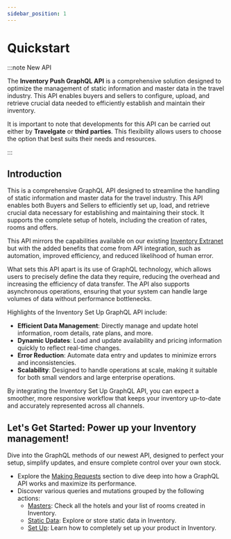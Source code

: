 ```yaml
---
sidebar_position: 1
---
```


# Quickstart

:::note New API

The **Inventory Push GraphQL API** is a comprehensive solution designed to optimize the management of static information and master data in the travel industry. This API enables buyers and sellers to configure, upload, and retrieve crucial data needed to efficiently establish and maintain their inventory.

It is important to note that developments for this API can be carried out either by **Travelgate** or **third parties**. This flexibility allows users to choose the option that best suits their needs and resources.

:::

## Introduction

This is a comprehensive GraphQL API designed to streamline the handling of static information and master data for the travel industry. This API enables both Buyers and Sellers to efficiently set up, load, and retrieve crucial data necessary for establishing and maintaining their stock. It supports the complete setup of hotels, including the creation of rates, rooms and offers.

This API mirrors the capabilities available on our existing [Inventory Extranet](/docs/apps/inventory/extranet/overview) but with the added benefits that come from API integration, such as automation, improved efficiency, and reduced likelihood of human error.

What sets this API apart is its use of GraphQL technology, which allows users to precisely define the data they require, reducing the overhead and increasing the efficiency of data transfer. The API also supports asynchronous operations, ensuring that your system can handle large volumes of data without performance bottlenecks.

Highlights of the Inventory Set Up GraphQL API include:
* **Efficient Data Management**: Directly manage and update hotel information, room details, rate plans, and more.
* **Dynamic Updates**: Load and update availability and pricing information quickly to reflect real-time changes.
* **Error Reduction**: Automate data entry and updates to minimize errors and inconsistencies.
* **Scalability**: Designed to handle operations at scale, making it suitable for both small vendors and large enterprise operations.

By integrating the Inventory Set Up GraphQL API, you can expect a smoother, more responsive workflow that keeps your inventory up-to-date and accurately represented across all channels.

## Let's Get Started: Power up your Inventory management!
Dive into the GraphQL methods of our newest API, designed to perfect your setup, simplify updates, and ensure complete control over your own stock.

- Explore the [Making Requests](./making-requests/endpoint) section to dive deep into how a GraphQL API works and maximize its performance.
- Discover various queries and mutations grouped by the following actions:
    - [Masters](./masters/overview): Check all the hotels and your list of rooms created in Inventory.
    - [Static Data](./static-data/overview): Explore or store static data in Inventory.
    - [Set Up](./set-up/overview): Learn how to completely set up your product in Inventory.